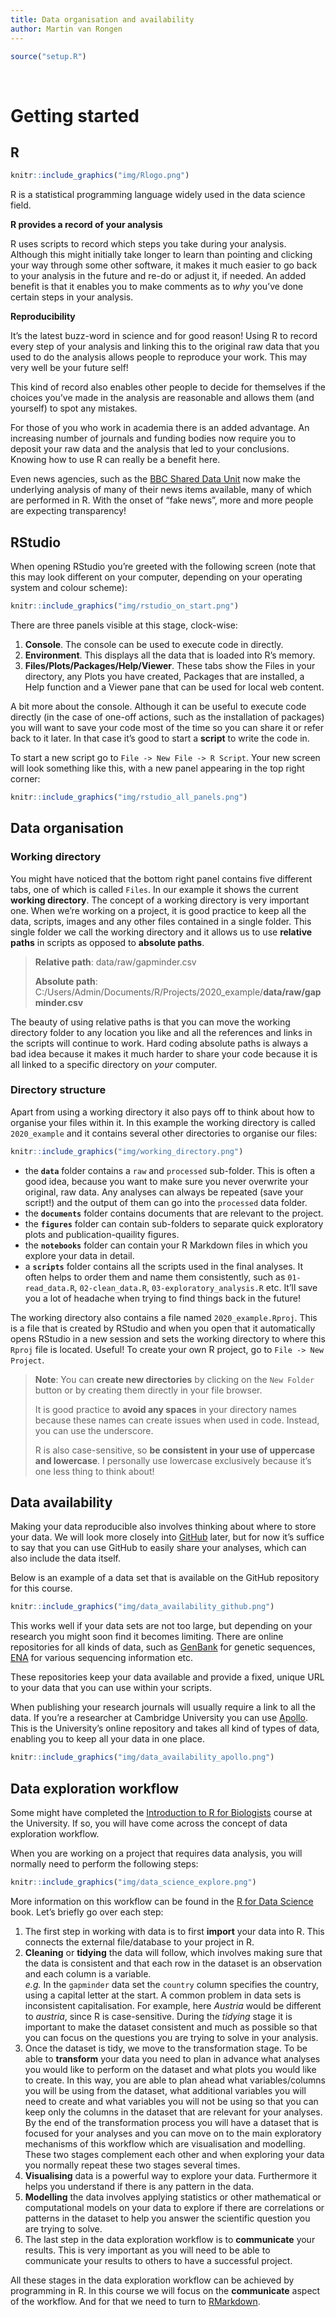 ```yaml
---
title: Data organisation and availability
author: Martin van Rongen
---
```

```r
source("setup.R")
```

<br/>

# Getting started {#gettingstarted}

## R

```r
knitr::include_graphics("img/Rlogo.png")
```

R is a statistical programming language widely used in the data science field.

**R provides a record of your analysis**

R uses scripts to record which steps you take during your analysis. Although this might initially take longer to learn than pointing and clicking your way through some other software, it makes it much easier to go back to your analysis in the future and re-do or adjust it, if needed. An added benefit is that it enables you to make comments as to _why_ you've done certain steps in your analysis.

**Reproducibility**

It's the latest buzz-word in science and for good reason! Using R to record every step of your analysis and linking this to the original raw data that you used to do the analysis allows people to reproduce your work. This may very well be your future self!

This kind of record also enables other people to decide for themselves if the choices you've made in the analysis are reasonable and allows them (and yourself) to spot any mistakes.

For those of you who work in academia there is an added advantage. An increasing number of journals and funding bodies now require you to deposit your raw data and the analysis that led to your conclusions. Knowing how to use R can really be a benefit here.

Even news agencies, such as the [BBC Shared Data Unit](https://github.com/BBC-Data-Unit) now make the underlying analysis of many of their news items available, many of which are performed in R. With the onset of "fake news", more and more people are expecting transparency!

## RStudio

When opening RStudio you're greeted with the following screen (note that this may look different on your computer, depending on your operating system and colour scheme):

```r
knitr::include_graphics("img/rstudio_on_start.png")
```

There are three panels visible at this stage, clock-wise:

1. **Console**. The console can be used to execute code in directly.
2. **Environment**. This displays all the data that is loaded into R's memory.
3. **Files/Plots/Packages/Help/Viewer**. These tabs show the Files in your directory, any Plots you have created, Packages that are installed, a Help function and a Viewer pane that can be used for local web content.

A bit more about the console. Although it can be useful to execute code directly (in the case of one-off actions, such as the installation of packages) you will want to save your code most of the time so you can share it or refer back to it later. In that case it's good to start a **script** to write the code in.

To start a new script go to `File -> New File -> R Script`.
Your new screen will look something like this, with a new panel appearing in the top right corner:

```r
knitr::include_graphics("img/rstudio_all_panels.png")
```

## Data organisation

### Working directory

You might have noticed that the bottom right panel contains five different tabs, one of which is called `Files`. In our example it shows the current **working directory**. The concept of a working directory is very important one. When we're working on a project, it is good practice to keep all the data, scripts, images and any other files contained in a single folder. This single folder we call the working directory and it allows us to use **relative paths** in scripts as opposed to **absolute paths**.

> **Relative path**: data/raw/gapminder.csv
>
> **Absolute path**: C:/Users/Admin/Documents/R/Projects/2020_example/**data/raw/gapminder.csv**

The beauty of using relative paths is that you can move the working directory folder to any location you like and all the references and links in the scripts will continue to work. Hard coding absolute paths is always a bad idea because it makes it much harder to share your code because it is all linked to a specific directory on _your_ computer.

### Directory structure

Apart from using a working directory it also pays off to think about how to organise your files within it. In this example the working directory is called `2020_example` and it contains several other directories to organise our files:

```r
knitr::include_graphics("img/working_directory.png")
```

- the **`data`** folder contains a `raw` and `processed` sub-folder. This is often a good idea, because you want to make sure you never overwrite your original, raw data. Any analyses can always be repeated (save your script!) and the output of them can go into the `processed` data folder.
- the **`documents`** folder contains documents that are relevant to the project.
- the **`figures`** folder can contain sub-folders to separate quick exploratory plots and publication-quaility figures.
- the **`notebooks`** folder can contain your R Markdown files in which you explore your data in detail.
- a **`scripts`** folder contains all the scripts used in the final analyses. It often helps to order them and name them consistently, such as `01-read_data.R`, `02-clean_data.R`, `03-exploratory_analysis.R` etc. It'll save you a lot of headache when trying to find things back in the future!

The working directory also contains a file named `2020_example.Rproj`. This is a file that is created by RStudio and when you open that it automatically opens RStudio in a new session and sets the working directory to where this `Rproj` file is located. Useful! To create your own R project, go to `File -> New Project`.

> **Note**: You can **create new directories** by clicking on the `New Folder` button or by creating them directly in your file browser.
>
> It is good practice to **avoid any spaces** in your directory names because these names can create issues when used in code. Instead, you can use the underscore.
>
> R is also case-sensitive, so **be consistent in your use of uppercase and lowercase**. I personally use lowercase exclusively because it's one less thing to think about!

## Data availability

Making your data reproducible also involves thinking about where to store your data. We will look more closely into [GitHub](https://github.com) later, but for now it's suffice to say that you can use GitHub to easily share your analyses, which can also include the data itself.

Below is an example of a data set that is available on the GitHub repository for this course.

```r
knitr::include_graphics("img/data_availability_github.png")
```

This works well if your data sets are not too large, but depending on your research you might soon find it becomes limiting. There are online repositories for all kinds of data, such as [GenBank](https://www.ncbi.nlm.nih.gov/genbank/) for genetic sequences, [ENA](https://www.ebi.ac.uk/ena) for various sequencing information etc.

These repositories keep your data available and provide a fixed, unique URL to your data that you can use within your scripts.

When publishing your research journals will usually require a link to all the data. If you're a researcher at Cambridge University you can use [Apollo](https://www.repository.cam.ac.uk). This is the University's online repository and takes all kind of types of data, enabling you to keep all your data in one place.

```r
knitr::include_graphics("img/data_availability_apollo.png")
```

## Data exploration workflow

Some might have completed the [Introduction to R for Biologists](https://www.training.cam.ac.uk/bioinformatics/event/3338957) course at the University. If so, you will have come across the concept of data exploration workflow.

When you are working on a project that requires data analysis, you will normally need to perform the following steps:

```r
knitr::include_graphics("img/data_science_explore.png")
```

More information on this workflow can be found in the [R for Data Science](https://r4ds.had.co.nz/) book.  Let's briefly go over each step:

1.  The first step in working with data is to first **import** your data into R.  This connects the external file/database to your project in R.
2.  **Cleaning** or **tidying** the data will follow, which involves making sure that the data is consistent and that each row in the dataset is an observation and each column is a variable.  
_e.g._ In the `gapminder` data set the `country` column specifies the country, using a capital letter at the start. A common problem in data sets is inconsistent capitalisation. For example, here _Austria_ would be different to _austria_, since R is case-sensitive. During the _tidying_ stage it is important to make the dataset consistent and much as possible so that you can focus on the questions you are trying to solve in your analysis.  
3.  Once the dataset is tidy, we move to the transformation stage.  To be able to **transform** your data you need to plan in advance what analyses you would like to perform on the dataset and what plots you would like to create.  In this way, you are able to plan ahead what variables/columns you will be using from the dataset, what additional variables you will need to create and what variables you will not be using so that you can keep only the columns in the dataset that are relevant for your analyses.  By the end of the transformation process you will have a dataset that is focused for your analyses and you can move on to the main exploratory mechanisms of this workflow which are visualisation and modelling.  These two stages complement each other and when exploring your data you normally repeat these two stages several times.    
4.  **Visualising** data is a powerful way to explore your data.  Furthermore it helps you understand if there is any pattern in the data.   
5.  **Modelling** the data involves applying statistics or other mathematical or computational models on your data to explore if there are correlations or patterns in the dataset to help you answer the scientific question you are trying to solve.  
6.  The last step in the data exploration workflow is to **communicate** your results.  This is very important as you will need to be able to communicate your results to others to have a successful project.

All these stages in the data exploration workflow can be achieved by programming in R.  In this course we will focus on the **communicate** aspect of the workflow. And for that we need to turn to [RMarkdown](https://rmarkdown.rstudio.com).